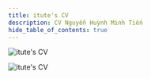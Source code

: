 ```yaml
---
title: itute's CV
description: CV Nguyễn Huỳnh Minh Tiến
hide_table_of_contents: true
---
```


<!-- [![PDF](https://img.shields.io/badge/PDF-Download-green.svg)](/files/CV-Nguyen-Huynh-Minh-Tien_0388963345.pdf) -->

![itute's CV](/img/cv/1.png)

![itute's CV](/img/cv/2.png)